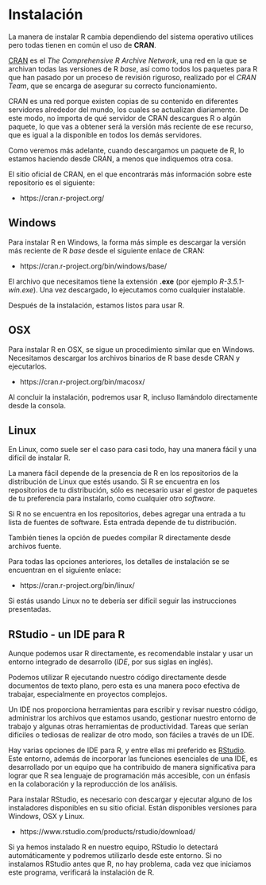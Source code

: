 # Instalación
La manera de instalar R cambia dependiendo del sistema operativo utilices pero todas tienen en común el uso de **CRAN**.

[CRAN](https://cran.r-project.org/) es el *The Comprehensive R Archive Network*, una red en la que se archivan todas las versiones de R *base*, así como todos los paquetes para R que han pasado por un proceso de revisión riguroso, realizado por el *CRAN Team*, que se encarga de asegurar su correcto funcionamiento.

CRAN es una red porque existen copias de su contenido en diferentes servidores alrededor del mundo, los cuales se actualizan diariamente. De este modo, no importa de qué servidor de CRAN descargues R o algún paquete, lo que vas a obtener será la versión más reciente de ese recurso, que es igual a la disponible en todos los demás servidores.

Como veremos más adelante, cuando descargamos un paquete de R, lo estamos haciendo desde CRAN, a menos que indiquemos otra cosa.

El sitio oficial de CRAN, en el que encontrarás más información sobre este repositorio es el siguiente:

* https://cran.r-project.org/ 

## Windows
Para instalar R en Windows, la forma más simple es descargar la versión más reciente de R *base* desde el siguiente enlace de CRAN:

* https://cran.r-project.org/bin/windows/base/

El archivo que necesitamos tiene la extensión **.exe** (por ejemplo *R-3.5.1-win.exe*). Una vez descargado, lo ejecutamos como cualquier instalable.

Después de la instalación, estamos listos para usar R.

## OSX
Para instalar R en OSX, se sigue un procedimiento similar que en Windows. Necesitamos descargar los archivos binarios de R base desde CRAN y ejecutarlos.

* https://cran.r-project.org/bin/macosx/ 

Al concluir la instalación, podremos usar R, incluso llamándolo directamente desde la consola.

## Linux
En Linux, como suele ser el caso para casi todo, hay una manera fácil y una difícil de instalar R.

La manera fácil depende de la  presencia de R en los repositorios de la distribución de Linux que estés usando. Si R se encuentra en los repositorios de tu distribución, sólo es necesario usar el gestor de paquetes de tu preferencia para instalarlo, como cualquier otro *software*.

Si R no se encuentra en los repositorios, debes agregar una entrada a tu lista de fuentes de software. Esta entrada depende de tu distribución. 

También tienes la opción de puedes compilar R directamente desde archivos fuente.

Para todas las opciones anteriores, los detalles de instalación se se encuentran en el siguiente enlace:

* https://cran.r-project.org/bin/linux/ 

Si estás usando Linux no te debería ser difícil seguir las instrucciones presentadas.

## RStudio - un IDE para R
Aunque podemos usar R directamente, es recomendable instalar y usar un entorno integrado de desarrollo (*IDE*, por sus siglas en inglés). 

Podemos utilizar R ejecutando nuestro código directamente desde documentos de texto plano, pero esta es una manera poco efectiva de trabajar, especialmente en proyectos complejos.

Un IDE nos proporciona herramientas para escribir y revisar nuestro código, administrar los archivos que estamos usando, gestionar nuestro entorno de trabajo y algunas otras herramientas de productividad. Tareas que serían difíciles o tediosas de realizar de otro modo, son fáciles a través de un IDE.

Hay varias opciones de IDE para R,  y entre ellas mi preferido es [RStudio](https://www.rstudio.com/). Este entorno, además de incorporar las funciones esenciales de una IDE, es desarrollado por un equipo que ha contribuido de manera significativa para lograr que R sea lenguaje de programación más accesible, con un énfasis en la colaboración y la reproducción de los análisis.

Para instalar RStudio, es necesario con descargar y ejecutar alguno de los instaladores disponibles en su sitio oficial. Están disponibles versiones para Windows, OSX y Linux.

* https://www.rstudio.com/products/rstudio/download/ 

Si ya hemos instalado R en nuestro equipo, RStudio lo detectará automáticamente y podremos utilizarlo desde este entorno. Si no instalamos RStudio antes que R, no hay problema, cada vez que iniciamos este programa, verificará la instalación de R.
